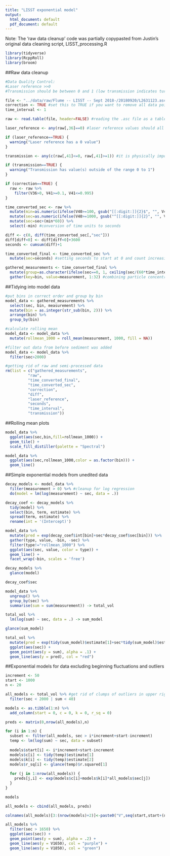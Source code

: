 ```yaml
---
title: "LISST exponential model"
output:
  html_document: default
  pdf_document: default
---
```


Note: The 'raw data cleanup' code was partially copypasted from Justin's original data cleaning script, LISST_processing.R

```r
library(tidyverse)
library(RcppRoll)
library(broom)
```

##Raw data cleanup
```r

#Data Quality Control:
#Laser reference >>0
#Transmission should be between 0 and 1 (low transmission indicates turbid water, high tranmission indicates clear water; should disregard these data)

file <- "../data/raw/Flume -- LISST -- Sept 2018-/20180920/L2631123.asc"
correction <- TRUE #set this to TRUE if you want to remove all data points that have a transmission outside of the optimal range of 0.1 to 0.995
time_interval <- 1

raw <- read.table(file, header=FALSE) #reading the .asc file as a table

laser_reference <- any(raw[,36]==0) #laser reference values should all be much greater than 0

if (laser_reference==TRUE) {
  warning("Laser reference has a 0 value")
}

transmission <- any(c(raw[,41]<=0, raw[,41]>=1)) #it is physically impossible to have a transmission not in the range 0 to 1

if (transmission==TRUE) {
  warning("Transmission has value(s) outside of the range 0 to 1")
}

if (correction==TRUE) {
  raw <- raw %>%
    filter(V36>0, V41>=0.1, V41<=0.995)
}

time_converted_sec <- raw %>%
  mutate(min=as.numeric(ifelse(V40>=100, gsub("[[:digit:]]{2}$", "", V40), 0))) %>%
  mutate(sec=as.numeric(ifelse(V40>=1000, gsub("^[[:digit:]]{2}", "", V40), ifelse(V40<1000 & V40>=100, gsub("^[[:digit:]]", "", V40), V40)))) %>%
  mutate(sec=sec+(min*60)) %>%
  select(-min) #conversion of time units to seconds

diff <- c(0, diff(time_converted_sec[,"sec"]))
diff[diff<0] <- diff[diff<0]+3600
seconds <- cumsum(diff)+1

time_converted_final <- time_converted_sec %>%
  mutate(sec=seconds) #setting seconds to start at 0 and count increasing (as opposed to cyclically)

gathered_measurements <- time_converted_final %>%
  mutate(group=as.character(ifelse(sec==0, 1, ceiling(sec/(60*time_interval))))) %>%
  gather(key=bin, value=measurement, 1:32) #combining particle concentration data into a single field
```

##Tidying into model data
```r
#put bins in correct order and group by bin
model_data <- gathered_measurements %>%
  select(sec, bin, measurement) %>%
  mutate(bin = as.integer(str_sub(bin, 2))) %>%
  arrange(bin) %>%
  group_by(bin)

#calculate rolling mean
model_data <- model_data %>%
  mutate(rollmean_1000 = roll_mean(measurement, 1000, fill = NA))

#filter out data from before sediment was added
model_data <- model_data %>%
  filter(sec>2000)

#getting rid of raw and semi-processed data
rm(list = c("gathered_measurements",
          "raw",
          "time_converted_final",
          "time_converted_sec",
          "correction",
          "diff",
          "laser_reference",
          "seconds",
          "time_interval",
          "transmission"))

```

##Rolling mean plots
```r
model_data %>%
  ggplot(aes(sec,bin,fill=rollmean_1000)) +
  geom_tile() +
  scale_fill_distiller(palette = "Spectral")

model_data %>%
  ggplot(aes(sec,rollmean_1000,color = as.factor(bin))) +
  geom_line()
```

##Simple exponential models from unedited data
```r
decay_models <- model_data %>%
  filter(measurement > 0) %>% #cleanup for log regression
  do(model = lm(log(measurement) ~ sec, data = .))

decay_coef <- decay_models %>%
  tidy(model) %>%
  select(bin, term, estimate) %>%
  spread(term, estimate) %>%
  rename(int = '(Intercept)')

model_data %>%
  mutate(pred = exp(decay_coef$int[bin]+sec*decay_coef$sec[bin])) %>%
  gather(type, value, -bin, -sec) %>%
  filter(type!="rollmean_1000") %>%
  ggplot(aes(sec, value, color = type)) +
  geom_line() +
  facet_wrap(~bin, scales = 'free')

decay_models %>%
  glance(model)

decay_coef$sec
```

```r
model_data %>%
  ungroup() %>%
  group_by(sec) %>%
  summarise(sum = sum(measurement)) -> total_vol

total_vol %>%
  lm(log(sum) ~ sec, data = .) -> sum_model

glance(sum_model)

total_vol %>%
  mutate(pred = exp(tidy(sum_model)$estimate[1]+sec*tidy(sum_model)$estimate[2])) %>%
  ggplot(aes(sec)) +
  geom_point(aes(y = sum), alpha = .1) +
  geom_line(aes(y = pred), col = "red")
```

##Exponential models for data excluding beginning fluctuations and outliers
```r

increment <- 50
start <- 1000
n <- 20

all_models <- total_vol %>% #get rid of clumps of outliers in upper right
  filter(sec < 2000 | sum < 40)

models <- as.tibble(1:n) %>%
  add_column(start = 0, c = 0, k = 0, r_sq = 0)

preds <- matrix(0,nrow(all_models),n)

for (i in 1:n) {
  subset <- filter(all_models, sec > i*increment+start-increment)
  temp <- lm(log(sum) ~ sec, data = subset)
  
  models$start[i] <- i*increment+start-increment
  models$c[i] <- tidy(temp)$estimate[1]
  models$k[i] <- tidy(temp)$estimate[2]
  models$r_sq[i] <- glance(temp)$r.squared[1]
  
  for (j in 1:nrow(all_models)) {
    preds[j,i] <- exp(models$c[i]+models$k[i]*all_models$sec[j])
  }
}

models

all_models <- cbind(all_models, preds)

colnames(all_models)[3:(nrow(models)+2)]<-paste0("V",seq(start,start+(n-1)*increment,increment))

all_models %>%
  filter(sec > 1650) %>%
  ggplot(aes(sec)) +
  geom_point(aes(y = sum), alpha = .2) +
  geom_line(aes(y = V1650), col = "purple") +
  geom_line(aes(y = V1850), col = "green")

```

